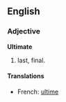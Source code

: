 ==English==

===Adjective===
'''Ultimate'''

# last, final.

====Translations====
*French: [[ultime]]